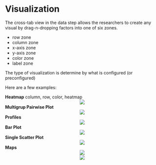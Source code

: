 # Visualization

The cross-tab view in the data step allows the researchers to create any visual by drag-n-dropping factors into one of six zones.

* row zone
* column zone
* x-axis zone
* y-axis zone
* color zone
* label zone

The type of visualization is determine by what is configured (or preconfigured)

Here are a few examples:

__Heatmap__
column, row, color, heatmap
<center> ![](images/heatmap.png) </center>

__Multigrup Pairwise Plot__
<center> ![](images/pairwise.png) </center>

__Profiles__
<center> ![](images/geo.png) </center>

__Bar Plot__
<center> ![](images/debt.png) </center>

__Single Scatter Plot__
<center> ![](images/geo.png) </center>

__Maps__
<center> ![](images/ireland.png) </center>


<center>![](images\visual1.png)</center>
